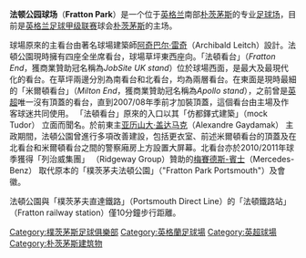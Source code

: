 {{noteta
|G1=英超
}}
{{Infobox Stadium
| stadium_name  = 法頓公園球場<br>''Fratton Park''
| nickname   = Fortress Fratton
| image      = [[File:Fratton_Park_entrance.jpg|300px]]
| caption    = 
| full name   = Fratton Park
| location   = [[英格蘭|英格蘭]][[樸茨茅斯|樸茨茅斯]]{{tsl|en|Fratton, Hampshire||法頓}}
| coordinates= {{coord|50|47|46.84|N|1|3|49.69|W|type:landmark|display=inline,title}}
| built      = 1898年
| opened     = 1898年
| tenants     = [[樸茨茅夫足球會|樸茨茅夫足球會]] ([[英超|英超]]) (1898年至今)
| seating_capacity   = <center>20,688人
| dimensions  = <center>115 x 73 碼
}}

'''法顿公园球场'''（'''Fratton Park'''）是一个位于[[英格兰|英格兰]]南部[[朴茨茅斯|朴茨茅斯]]的专业[[足球场|足球场]]，目前是[[英格兰足球甲级联赛|英格兰足球甲级联赛]]球会[[朴茨茅斯足球俱乐部|朴茨茅斯]]的主场。

球場原來的主看台由著名球場建築師[[阿奇巴尔·雷奇|阿奇巴尔·雷奇]]（Archibald Leitch）設計。法頓公園現時擁有四座全坐席看台，球場草坪東西座向。「法頓看台」（''Fratton End''，獲商業贊助冠名稱為''JobSite UK stand''）位於球場西面，是最大及最現代化的看台。在草坪兩邊分別為南看台和北看台，均為兩層看台。在東面是現時最細的「米爾頓看台」（''Milton End''，獲商業贊助冠名稱為''Apollo stand''），之前曾是[[英超|英超]]唯一沒有頂蓋的看台，直到2007/08年季前才加裝頂蓋，這個看台由主場及作客球迷共同使用。 「法頓看台」原來的入口以其「仿都鐸式建築」（mock Tudor） 立面而聞名。於前東主[[亚历山大·盖达马克|亚历山大·盖达马克]]（Alexandre Gaydamak） 主政期間，法頓公園曾進行多項改善建設，包括更衣室、前述米爾頓看台的頂蓋及在北看台和米爾頓看台之間的警察廂房上方設置大屏幕。北看台亦於2010/2011年球季獲得「列治威集團」 （Ridgeway Group）贊助的[[梅賽德斯-賓士|梅賽德斯-賓士]]（Mercedes-Benz） 取代原本的「樸茨茅夫法頓公園」（"Fratton Park Portsmouth"）及會徽。

法頓公園與「樸茨茅夫直達鐵路」（Portsmouth Direct Line）的「法頓鐵路站」（Fratton railway station）僅10分鐘步行距離。

{{Gymnasium-stub}}

{{英超球場}}

{{DEFAULTSORT:Fratton Park}}
[[Category:樸茨茅斯足球俱樂部|Category:樸茨茅斯足球俱樂部]]
[[Category:英格蘭足球場|Category:英格蘭足球場]]
[[Category:英超球場|Category:英超球場]]
[[Category:朴茨茅斯建筑物|Category:朴茨茅斯建筑物]]